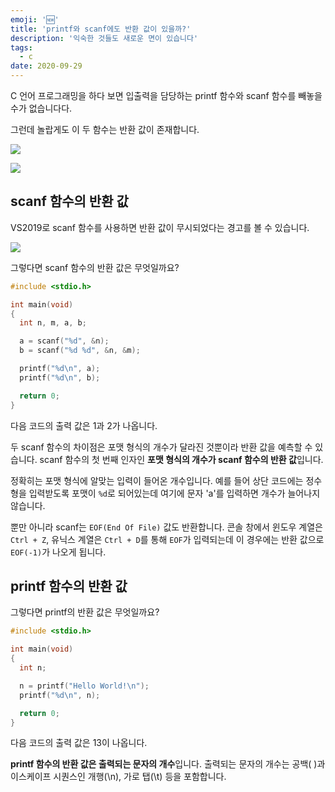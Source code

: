 ```yaml
---
emoji: '🆕'
title: 'printf와 scanf에도 반환 값이 있을까?'
description: '익숙한 것들도 새로운 면이 있습니다'
tags:
  - c
date: 2020-09-29
---
```


C 언어 프로그래밍을 하다 보면 입출력을 담당하는 printf 함수와 scanf 함수를 빼놓을 수가 없습니다다.

그런데 놀랍게도 이 두 함수는 반환 값이 존재합니다.

![](0.png)

![](1.png)

## scanf 함수의 반환 값

VS2019로 scanf 함수를 사용하면 반환 값이 무시되었다는 경고를 볼 수 있습니다.

![](2.png)

그렇다면 scanf 함수의 반환 값은 무엇일까요?

```c
#include <stdio.h>

int main(void)
{
  int n, m, a, b;

  a = scanf("%d", &n);
  b = scanf("%d %d", &n, &m);

  printf("%d\n", a);
  printf("%d\n", b);

  return 0;
}
```

다음 코드의 출력 값은 1과 2가 나옵니다.

두 scanf 함수의 차이점은 포맷 형식의 개수가 달라진 것뿐이라 반환 값을 예측할 수 있습니다. scanf 함수의 첫 번째 인자인 **포맷 형식의 개수가 scanf 함수의 반환 값**입니다.

정확히는 포맷 형식에 알맞는 입력이 들어온 개수입니다. 예를 들어 상단 코드에는 정수형을 입력받도록 포맷이 `%d`로 되어있는데 여기에 문자 'a'를 입력하면 개수가 늘어나지 않습니다.

뿐만 아니라 scanf는 `EOF(End Of File)` 값도 반환합니다. 콘솔 창에서 윈도우 계열은 `Ctrl + Z`, 유닉스 계열은 `Ctrl + D`를 통해 `EOF`가 입력되는데 이 경우에는 반환 값으로 `EOF(-1)`가 나오게 됩니다.

## printf 함수의 반환 값

그렇다면 printf의 반환 값은 무엇일까요?

```c
#include <stdio.h>

int main(void)
{
  int n;

  n = printf("Hello World!\n");
  printf("%d\n", n);

  return 0;
}
```

다음 코드의 출력 값은 13이 나옵니다.

**printf 함수의 반환 값은 출력되는 문자의 개수**입니다. 출력되는 문자의 개수는 공백( )과 이스케이프 시퀀스인 개행(\n), 가로 탭(\t) 등을 포함합니다.
